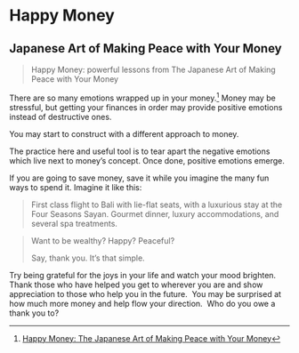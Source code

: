 
# Happy Money

## Japanese Art of Making Peace with Your Money


>Happy Money: powerful lessons from The Japanese Art of Making Peace with Your Money

:::{.callout-note}
There are so many emotions wrapped up in your money.[^1] Money may be stressful, but getting your finances in order may provide positive emotions instead of destructive ones.

</mark>You may start to construct with a different approach to money.</mark>

The practice here and useful tool is to tear apart the negative emotions which live next to money's concept. Once done, positive emotions emerge. 
:::


If you are going to save money, save it while you imagine the many fun ways to spend it. Imagine it like this:

>First class flight to Bali with lie-flat seats, with a luxurious stay at the Four Seasons Sayan. Gourmet dinner, luxury accommodations, and several spa treatments.

>Want to be wealthy? Happy? Peaceful?
>
>Say, thank you. It’s that simple. 

Try being grateful for the joys in your life and watch your mood brighten. Thank those who have helped you get to wherever you are and show appreciation to those who help you in the future.  You may be surprised at how much more money and help flow your direction.  Who do you owe a thank you to?


[^1]: [Happy Money: The Japanese Art of Making Peace with Your Money](https://www.goodreads.com/book/show/40539212-happy-money){.external}
[^2]: [](){.external}